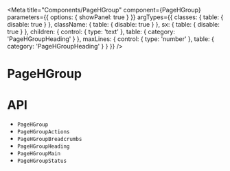 



<Meta
  title="Components/PageHGroup"
  component={PageHGroup}
  parameters={{
    options: { showPanel: true }
  }}
  argTypes={{
    classes: {
      table: {
        disable: true
      }
    },
    className: {
      table: {
        disable: true
      }
    },
    sx: {
      table: {
        disable: true
      }
    },
    children: {
      control: { type: 'text' },
      table: {
        category: 'PageHGroupHeading'
      }
    },
    maxLines: {
      control: { type: 'number' },
      table: {
        category: 'PageHGroupHeading'
      }
    }
  }}
/>

# PageHGroup

<Description of={PageHGroup} />

<Canvas>
  <Story story={stories.Demo} name="Demo" />
</Canvas>

<ArgsTable story="Demo" />

# API

<ul>
  <li>
    <LinkTo kind="components-api-PageHGroup" story="page">
      <code>PageHGroup</code>
    </LinkTo>
  </li>
  <li>
    <LinkTo kind="components-api-PageHGroupActions" story="page">
      <code>PageHGroupActions</code>
    </LinkTo>
  </li>
  <li>
    <LinkTo kind="components-api-PageHGroupBreadcrumbs" story="page">
      <code>PageHGroupBreadcrumbs</code>
    </LinkTo>
  </li>
  <li>
    <LinkTo kind="components-api-PageHGroupHeading" story="page">
      <code>PageHGroupHeading</code>
    </LinkTo>
  </li>
  <li>
    <LinkTo kind="components-api-PageHGroupMain" story="page">
      <code>PageHGroupMain</code>
    </LinkTo>
  </li>
  <li>
    <LinkTo kind="components-api-PageHGroupStatus" story="page">
      <code>PageHGroupStatus</code>
    </LinkTo>
  </li>
</ul>
